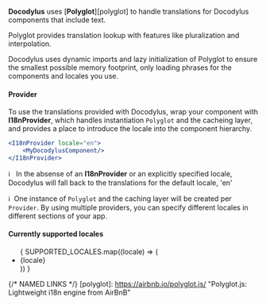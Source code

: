 
**Docodylus** uses [**Polyglot**][polyglot] to handle translations for Docodylus components that include text.

Polyglot provides translation lookup with features like pluralization and interpolation.

Docodylus uses dynamic imports and lazy initialization of Polyglot to ensure the smallest possible memory footprint, only loading phrases for the components and locales you use.

#### Provider
To use the translations provided with Docodylus, wrap your component with **I18nProvider**, which handles instantiation `Polyglot` and the cacheing layer, and provides a place to introduce the locale into the component hierarchy.

```jsx
<I18nProvider locale="en">
    <MyDocodylusComponent/>
</I18nProvider>
```

:information_source:&nbsp;&nbsp; In the absense of an **I18nProvider** or an explicitly specified locale, Docodylus will fall back to the translations for the default locale, 'en'

:information_source:&nbsp;&nbsp;One instance of `Polyglot` and the caching layer will be created per `Provider`. By using multiple providers, you can specify different locales in different sections of your app.

#### Currently supported locales
<ul>
{ SUPPORTED_LOCALES.map((locale) => (<li>{locale}</li>)) }
</ul>




{/* NAMED LINKS */}
[polyglot]:
    https://airbnb.io/polyglot.js/
    "Polyglot.js: Lightweight i18n engine from AirBnB"
